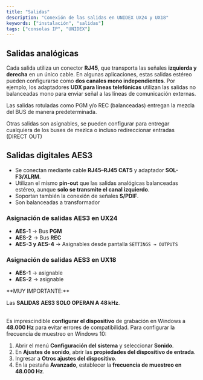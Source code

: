 ```yaml
---
title: "Salidas"
description: "Conexión de las salidas en UNIDEX UX24 y UX18"
keywords: ["instalación", "salidas"]
tags: ["consolas IP", "UNIDEX"]
---
```


## <Icon icon="arrow-left-from-line" iconType="solid" color="#00860b" size={22} />  Salidas analógicas

Cada salida utiliza un conector **RJ45**, que transporta las señales **izquierda y derecha** en un único cable. En algunas aplicaciones, estas salidas estéreo pueden configurarse como **dos canales mono independientes**. Por ejemplo, los adaptadores **UDX para líneas telefónicas** utilizan las salidas no balanceadas mono para enviar señal a las líneas de comunicación externas.

<Info>
  Las salidas rotuladas como PGM y/o REC (balanceadas) entregan la mezcla del BUS de manera predeterminada.

  Otras salidas son asignables, se pueden configurar para entregar cualquiera de los buses de mezlca o incluso redireccionar entradas (DIRECT OUT)
</Info>

## <Icon icon="arrow-left-from-line" iconType="solid" color="#00860b" size={22} />  Salidas digitales AES3

- Se conectan mediante cable **RJ45–RJ45 CAT5** y adaptador **SOL-F3/XLRM**.
- Utilizan el mismo **pin-out** que las salidas analógicas balanceadas estéreo, aunque **solo se transmite el canal izquierdo**.
- Soportan también la conexión de señales **S/PDIF**.
- Son balanceadas a transformador

### Asignación de salidas AES3 en UX24

- **AES-1** → Bus **PGM**
- **AES-2** → Bus **REC**
- **AES-3 y AES-4** → Asignables desde pantalla `SETTINGS → OUTPUTS`

### Asignación de salidas AES3 en UX18

- **AES-1** → asignable
- **AES-2** → asignable

<Warning>
  **MUY IMPORTANTE:** 

  Las **SALIDAS** **AES3 SOLO OPERAN A 48 kHz**.

  \
  Es imprescindible **configurar el dispositivo** de grabación en Windows a **48.000 Hz** para evitar errores de compatibilidad. Para configurar la frecuencia de muestreo en Windows 10:

  1. Abrir el menú **Configuración del sistema** y seleccionar **Sonido**.
  2. En **Ajustes de sonido**, abrir las **propiedades del dispositivo de entrada**.
  3. Ingresar a **Otros ajustes del dispositivo**.
  4. En la pestaña **Avanzado**, establecer la **frecuencia de muestreo en 48.000 Hz**.
</Warning>